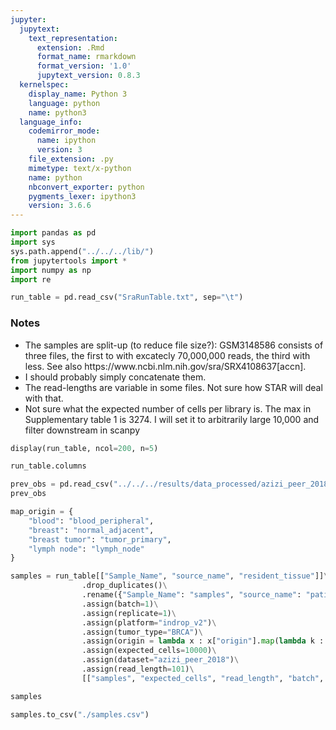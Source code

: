 ```yaml
---
jupyter:
  jupytext:
    text_representation:
      extension: .Rmd
      format_name: rmarkdown
      format_version: '1.0'
      jupytext_version: 0.8.3
  kernelspec:
    display_name: Python 3
    language: python
    name: python3
  language_info:
    codemirror_mode:
      name: ipython
      version: 3
    file_extension: .py
    mimetype: text/x-python
    name: python
    nbconvert_exporter: python
    pygments_lexer: ipython3
    version: 3.6.6
---
```


```python
import pandas as pd
import sys
sys.path.append("../../../lib/")
from jupytertools import * 
import numpy as np
import re
```

```python
run_table = pd.read_csv("SraRunTable.txt", sep="\t")
```

### Notes
* The samples are split-up (to reduce file size?): GSM3148586 consists of three files, the first to with excatecly 70,000,000 reads, the third with less. See also https://www.ncbi.nlm.nih.gov/sra/SRX4108637[accn]. 
* I should probably simply concatenate them. 
* The read-lengths are variable in some files. Not sure how STAR will deal with that. 
* Not sure what the expected number of cells per library is. The max in Supplementary table 1 is 3274. I will set it to arbitrarily large 10,000 and filter downstream in scanpy 

```python
display(run_table, ncol=200, n=5)
```

```python
run_table.columns
```

```python
prev_obs = pd.read_csv("../../../results/data_processed/azizi_peer_2018/obs.csv")
prev_obs
```

```python
map_origin = {
    "blood": "blood_peripheral",
    "breast": "normal_adjacent",
    "breast tumor": "tumor_primary",
    "lymph node": "lymph_node"
}
```

```python
samples = run_table[["Sample_Name", "source_name", "resident_tissue"]]\
                .drop_duplicates()\
                .rename({"Sample_Name": "samples", "source_name": "patient", "resident_tissue": "origin"}, axis="columns")\
                .assign(batch=1)\
                .assign(replicate=1)\
                .assign(platform="indrop_v2")\
                .assign(tumor_type="BRCA")\
                .assign(origin = lambda x : x["origin"].map(lambda k : map_origin[k]))\
                .assign(expected_cells=10000)\
                .assign(dataset="azizi_peer_2018")\
                .assign(read_length=101)\
                [["samples", "expected_cells", "read_length", "batch", "patient", "origin", "replicate", "platform", "tumor_type"]]
```

```python
samples
```

```python
samples.to_csv("./samples.csv")
```

```python

```
